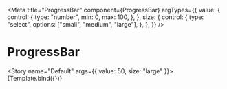 
<Meta
  title="ProgressBar"
  component={ProgressBar}
  argTypes={{
    value: {
      control: {
        type: "number",
        min: 0,
        max: 100,
      },
    },
    size: {
      control: {
        type: "select",
        options: ["small", "medium", "large"],
      },
    },
  }}
/>


# ProgressBar

<Story name="Default" args={{ value: 50, size: "large" }}>
  {Template.bind({})}
</Story>
